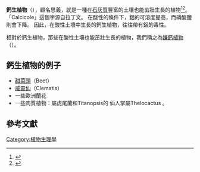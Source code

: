 {{expand|time=2013-09-12T08:35:03+00:00}}
'''鈣生植物'''（{{lang-en|'''calcicole'''、'''calciphyte'''或'''calciphile'''}}），顧名思義，就是一種在[[石灰|石灰質]]豐富的土壤也能茁壯生長的植物<ref>{{cite web|url=http://dictionary.reference.com/browse/calcicole|title=Calcicole|last=Anon|work=The World Dictionary|publisher=Dictionary.com|accessdate=2012-12-18|language=en|archive-date=2016-03-04|archive-url=https://web.archive.org/web/20160304054915/http://dictionary.reference.com/browse/calcicole|dead-url=no}}</ref><ref>{{cite web|url=http://www.merriam-webster.com/dictionary/calciphile|title=Calciphile|last=Anon|work=Merriam Webster free dictionary|publisher=Merriam Webster|accessdate=2012-12-18|language=en|archive-date=2021-03-02|archive-url=https://web.archive.org/web/20210302150228/https://www.merriam-webster.com/dictionary/calciphile|dead-url=no}}</ref>。「Calcicole」這個字源自拉丁文。
在酸性的條件下，鋁的可溶度提高，而磷酸鹽則會下降。 因此，在酸性土壤中生長的鈣生植物，往往帶有鋁的毒性。

相對於鈣生植物，那些在酸性土壤也能茁壯生長的植物，我們稱之為[[嫌鈣植物|嫌鈣植物]]（{{lang|en|calcifuge}}）。

==鈣生植物的例子==
* [[甜菜頭|甜菜頭]]（Beet）
* [[威靈仙|威靈仙]]（Clematis）
*一些歐洲蘭花
*一些肉質植物：屬虎尾蘭和Titanopsis的 仙人掌屬Thelocactus 。

==參考文獻==
{{reflist}}

[[Category:植物生理學|Category:植物生理學]]

{{Botany-stub}}